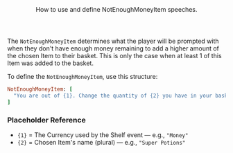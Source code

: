 <Header title="NotEnoughMoneyItem">
  How to use and define NotEnoughMoneyItem speeches.
</Header>

The `NotEnoughMoneyItem` determines what the player will be prompted with when they don't have enough money remaining to add a higher amount of the chosen Item to their basket. This is only the case when at least 1 of this Item was added to the basket.

<SHSpeeches speech="NotEnoughMoneyItem"/>

To define the `NotEnoughMoneyItem`, use this structure:
<br/>
```ruby
NotEnoughMoneyItem: [
  "You are out of {1}. Change the quantity of {2} you have in your basket?"
]
```
### Placeholder Reference
- `{1}` = The Currency used by the Shelf event — e.g., `"Money"`
- `{2}` = Chosen Item's name (plural) — e.g., `"Super Potions"`

<ImageWithCaption src="/images/documentation/poke-market/ShelfNotEnoughMoneyItem.png" caption="NotEnoughMoneyItem"/>